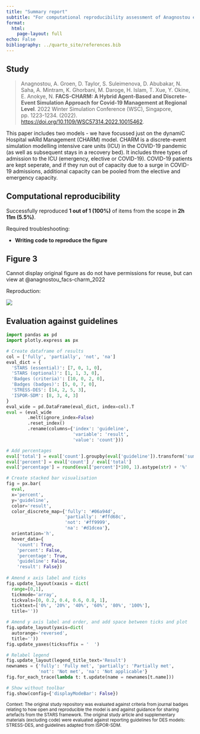 ```yaml
---
title: "Summary report"
subtitle: "For computational reproducibility assessment of Anagnostou et al. 2022"
format:
  html:
    page-layout: full
echo: False
bibliography: ../quarto_site/references.bib
---
```


## Study

> Anagnostou, A. Groen, D. Taylor, S. Suleimenova, D. Abubakar, N. Saha, A. Mintram, K. Ghorbani, M. Daroge, H. Islam, T. Xue, Y. Okine, E. Anokye, N. **FACS-CHARM: A Hybrid Agent-Based and Discrete-Event Simulation Approach for Covid-19 Management at Regional Level**. 2022 Winter Simulation Conference (WSC), Singapore, pp. 1223-1234. (2022). <https://doi.org/10.1109/WSC57314.2022.10015462>.

This paper includes two models - we have focussed just on the dynamiC Hospital wARd Management (CHARM) model. CHARM is a discrete-event simulation modelling intensive care units (ICU) in the COVID-19 pandemic (as well as subsequent stays in a recovery bed). It includes three types of admission to the ICU (emergency, elective or COVID-19). COVID-19 patients are kept seperate, and if they run out of capacity due to a surge in COVID-19 admissions, additional capacity can be pooled from the elective and emergency capacity.

## Computational reproducibility

Successfully reproduced **1 out of 1 (100%)** of items from the scope in **2h 11m (5.5%)**.

Required troubleshooting:

* **Writing code to reproduce the figure**

::: {.panel-tabset}

## Figure 3

Cannot display original figure as do not have permissions for reuse, but can view at @anagnostou_facs-charm_2022

Reproduction:

![](../reproduction/output/fig3.png){.lightbox}

:::

## Evaluation against guidelines

```python
import pandas as pd
import plotly.express as px

# Create dataframe of results
col = ['fully', 'partially', 'not', 'na']
eval_dict = {
  'STARS (essential)': [7, 0, 1, 0],
  'STARS (optional)': [1, 1, 3, 0],
  'Badges (criteria)': [10, 0, 2, 0],
  'Badges (badges)': [5, 0, 7, 0],
  'STRESS-DES': [14, 2, 5, 3],
  'ISPOR-SDM': [8, 3, 4, 3]
}
eval_wide = pd.DataFrame(eval_dict, index=col).T
eval = (eval_wide
        .melt(ignore_index=False)
        .reset_index()
        .rename(columns={'index': 'guideline',
                         'variable': 'result',
                         'value': 'count'}))

# Add percentages
eval['total'] = eval['count'].groupby(eval['guideline']).transform('sum')
eval['percent'] = eval['count'] / eval['total']
eval['percentage'] = round(eval['percent']*100, 1).astype(str) + '%'

# Create stacked bar visualisation
fig = px.bar(
  eval,
  x='percent',
  y='guideline',
  color='result',
  color_discrete_map={'fully': '#06a94d',
                      'partially': '#ffd68c',
                      'not': '#ff9999',
                      'na': '#d1dcea'},
  orientation='h',
  hover_data={
    'count': True,
    'percent': False,
    'percentage': True,
    'guideline': False,
    'result': False})
  
# Amend x axis label and ticks
fig.update_layout(xaxis = dict(
  range=[0,1],
  tickmode='array',
  tickvals=[0, 0.2, 0.4, 0.6, 0.8, 1],
  ticktext=['0%', '20%', '40%', '60%', '80%', '100%'],
  title=''))

# Amend y axis label and order, and add space between ticks and plot
fig.update_layout(yaxis=dict(
  autorange='reversed',
  title=''))
fig.update_yaxes(ticksuffix = '  ')

# Relabel legend
fig.update_layout(legend_title_text='Result')
newnames = {'fully': 'Fully met', 'partially': 'Partially met',
            'not': 'Not met', 'na': 'Not applicable'}
fig.for_each_trace(lambda t: t.update(name = newnames[t.name]))

# Show without toolbar
fig.show(config={'displayModeBar': False})
```

<sup>Context: The original study repository was evaluated against criteria from journal badges relating to how open and reproducible the model is and against guidance for sharing artefacts from the STARS framework. The original study article and supplementary materials (excluding code) were evaluated against reporting guidelines for DES models: STRESS-DES, and guidelines adapted from ISPOR-SDM.</sup>
